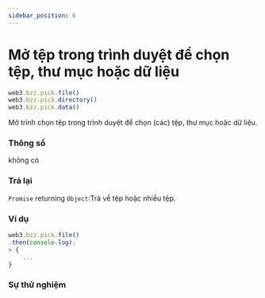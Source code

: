 ```yaml
---
sidebar_position: 6
---
```


# Mở tệp trong trình duyệt để chọn tệp, thư mục hoặc dữ liệu
```javascript
web3.bzz.pick.file()
web3.bzz.pick.directory()
web3.bzz.pick.data()
```
Mở trình chọn tệp trong trình duyệt để chọn (các) tệp, thư mục hoặc dữ liệu.
### Thông số
không có
### Trả lại
`Promise` returning `Object`:Trả về tệp hoặc nhiều tệp.
### Ví dụ
```javascript
web3.bzz.pick.file()
.then(console.log);
> {
    ...
}
```
### Sự thử nghiệm
<Pick/>